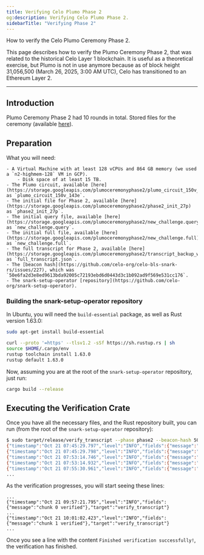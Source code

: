 ```yaml
---
title: Verifying Celo Plumo Phase 2
og:description: Verifying Celo Plumo Phase 2.
sidebarTitle: "Verifying Phase 2"
---
```


How to verify the Celo Plumo Ceremony Phase 2.

<Warning>
This page describes how to verify the Plumo Ceremony Phase 2, that was related to the historical Celo Layer 1 blockchain. It is useful as a theoretical exercise, but Plumo is not in use anymore because as of block height 31,056,500 (March 26, 2025, 3:00 AM UTC), Celo has transitioned to an Ethereum Layer 2.
</Warning>

---

## Introduction

Plumo Ceremony Phase 2 had 10 rounds in total. Stored files for the ceremony (available [here](https://console.cloud.google.com/storage/browser/plumoceremonyphase2)).

## Preparation

What you will need:

    - A Virtual Machine with at least 128 vCPUs and 864 GB memory (we used a `n2-highmem-128` VM in GCP).
        - Disk space of at least 15 TB.
    - The Plumo circuit, available [here](https://storage.googleapis.com/plumoceremonyphase2/plumo_circuit_150v_143e) as `plumo_circuit_150v_143e`.
    - The initial file for Phase 2, available [here](https://storage.googleapis.com/plumoceremonyphase2/phase2_init_27p) as `phase2_init_27p`.
    - The initial query file, available [here](https://storage.googleapis.com/plumoceremonyphase2/new_challenge.query) as `new_challenge.query`.
    - The initial full file, available [here](https://storage.googleapis.com/plumoceremonyphase2/new_challenge.full) as `new_challenge.full`.
    - The full transcript for Phase 2, available [here](https://storage.googleapis.com/plumoceremonyphase2/transcript_backup_with_beacon/full_transcript.json) as `full_transcript.json`.
    - The [beacon hash](https://github.com/celo-org/celo-bls-snark-rs/issues/227), which was `50e6fa2d3e8ed9613bda92005c72193ebd6d0443d3c1b092ad9f569e531cc176`.
    - The snark-setup-operator [repository](https://github.com/celo-org/snark-setup-operator).

### Building the snark-setup-operator repository

In Ubuntu, you will need the `build-essential` package, as well as Rust version 1.63.0:

```bash
sudo apt-get install build-essential

curl --proto '=https' --tlsv1.2 -sSf https://sh.rustup.rs | sh
source $HOME/.cargo/env
rustup toolchain install 1.63.0
rustup default 1.63.0
```

Now, assuming you are at the root of the `snark-setup-operator` repository, just run:

```bash
cargo build --release
```

## Executing the Verification Crate

Once you have all the necessary files, and the Rust repository built, you can run (from the root of the `snark-setup-operator` repository):

```bash
$ sudo target/release/verify_transcript --phase phase2 --beacon-hash 50e6fa2d3e8ed9613bda92005c72193ebd6d0443d3c1b092ad9f569e531cc176 --transcript-path <PATH_TO_INITIAL_PHASE2_FILE> --phase1-powers 27 --phase1-filename <PATH_TO_FULL_TRANSCRIPT_FILE> --circuit-filename <PATH_TO_CIRCUIT_FILE> --initial-query-filename <PATH_TO_INITIAL_QUERY_FILE> --initial-full-filename <PATH_TO_INITIAL_FULL_FILE>
{"timestamp":"Oct 21 07:45:29.797","level":"INFO","fields":{"message":"verifying round 0"},"target":"verify_transcript"}
{"timestamp":"Oct 21 07:45:29.798","level":"INFO","fields":{"message":"Generating phase 2"},"target":"phase2_cli::new_challenge"}
{"timestamp":"Oct 21 07:53:14.746","level":"INFO","fields":{"message":"Loaded circuit with 133758430 constraints"},"target":"phase2_cli::new_challenge"}
{"timestamp":"Oct 21 07:53:14.932","level":"INFO","fields":{"message":"reading groth16 parameters..."},"target":"setup_utils::groth16_utils","span":{"name":"Groth16Utils_read"},"spans":[{"name":"Groth16Utils_read"}]}
{"timestamp":"Oct 21 07:55:30.961","level":"INFO","fields":{"message":"successfully read groth16 parameters"},"target":"setup_utils::groth16_utils","span":{"name":"Groth16Utils_read"},"spans":[{"name":"Groth16Utils_read"}]}
...
```

As the verification progresses, you will start seeing these lines:

```
...
{"timestamp":"Oct 21 09:57:21.795","level":"INFO","fields":{"message":"chunk 0 verified"},"target":"verify_transcript"}
...
{"timestamp":"Oct 21 10:01:02.423","level":"INFO","fields":{"message":"chunk 1 verified"},"target":"verify_transcript"}
...
```

Once you see a line with the content `Finished verification successfully!`, the verification has finished.
